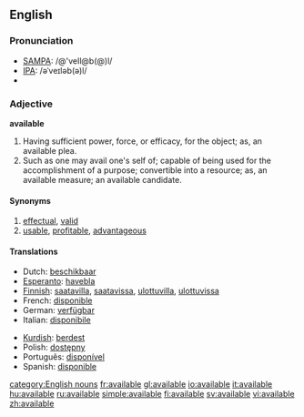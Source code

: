 ==English==

===Pronunciation===
*[[w:SAMPA|SAMPA]]: /@'veIl@b(@)l/
*[[w:IPA|IPA]]: /əˈveɪləb(ə)l/
*{{audio|en-us-available.ogg|Audio (US)}}

===Adjective===
'''available'''

#Having sufficient power, force, or efficacy, for the object; as, an available plea.
#Such as one may avail one's self of; capable of being used for the accomplishment of a purpose; convertible into a resource; as, an available measure; an available candidate.

====Synonyms====
#[[effectual]], [[valid]] 
#[[usable]], [[profitable]], [[advantageous]]

====Translations====
{{top}}
*Dutch: [[beschikbaar]]
*[[Esperanto]]: [[havebla]]
*[[Finnish]]: [[saatavilla]], [[saatavissa]], [[ulottuvilla]], [[ulottuvissa]]
*French: [[disponible]]
*German: [[verfügbar]]
*Italian: [[disponibile]]
{{mid}}
*[[Kurdish]]: [[berdest]]
*Polish: [[dostępny]]
*Português: [[disponível]]
*Spanish: [[disponible]]

{{bottom}}
[[category:English nouns]]
[[fr:available]]
[[gl:available]]
[[io:available]]
[[it:available]]
[[hu:available]]
[[ru:available]]
[[simple:available]]
[[fi:available]]
[[sv:available]]
[[vi:available]]
[[zh:available]]